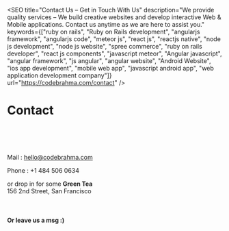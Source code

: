 
<SEO
  title="Contact Us – Get in Touch With Us"
  description="We provide quality services – We build creative websites and develop interactive Web &amp; Mobile applications. Contact us anytime as we are here to assist you."
  keywords={["ruby on rails", "Ruby on Rails development", "angularjs framework", "angularjs code", "meteor js", "react js", "reactjs native", "node js development", "node js website", "spree commerce", "ruby on rails developer", "react js components", "javascript meteor", "Angular javascript", "angular framework", "js angular", "angular website", "Android Website", "ios app development", "mobile web app", "javascript android app", "web application development company"]}
  url="https://codebrahma.com/contact"
/>

# Contact

<br/>
<br/>
<br/>

Mail : <a href="mailto:hello@codebrahma.com">hello@codebrahma.com</a>

Phone : +1 484 506 0634

or drop in for some **Green Tea** <br/>
156 2nd Street,
San Francisco

<br/>

#### Or leave us a msg :)

<form
  action="https://formspree.io/anand@codebrahma.com"
  method="post">
  <input type="hidden" name="_next" value="https://codebrahma.com/thank-you"/>
    <Flex flexWrap='wrap' flexDirection='column'>
      <Box width={[1,1/3]}>
        <InputText size='25' rows="5" style={{width:'100%'}} required as='textarea' name='msg' placeholder='Tell us about your idea'/>
      </Box>
      <Box width={[1,1/3]} mt={1}>
        <InputText style={{width:'100%'}} name='email' type='email' required placeholder='Email address'/>
      </Box>
      <Box width={[1,1/3]} mt={1}>
        <InputButton/>
      </Box>
    </Flex>
</form>
